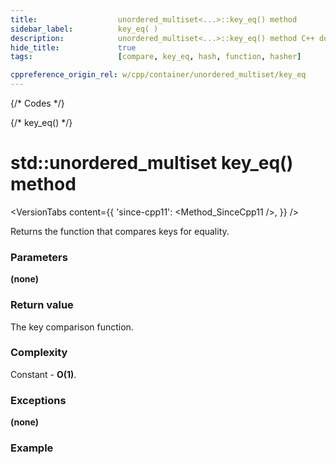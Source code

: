 ```yaml
---
title:					unordered_multiset<...>::key_eq() method
sidebar_label:			key_eq( )
description:			unordered_multiset<...>::key_eq() method C++ documentation
hide_title:				true
tags:					[compare, key_eq, hash, function, hasher]

cppreference_origin_rel: w/cpp/container/unordered_multiset/key_eq
---
```



{/* Codes */}

{/* key_eq() */}

# std::unordered_multiset key_eq() method

<VersionTabs content={{
	'since-cpp11': <Method_SinceCpp11 />,
}} />

Returns the function that compares keys for equality.

### Parameters

**(none)**

### Return value

The key comparison function.

### Complexity

Constant - **O(1)**.

### Exceptions

**(none)**

### Example

<ImproveSection />
